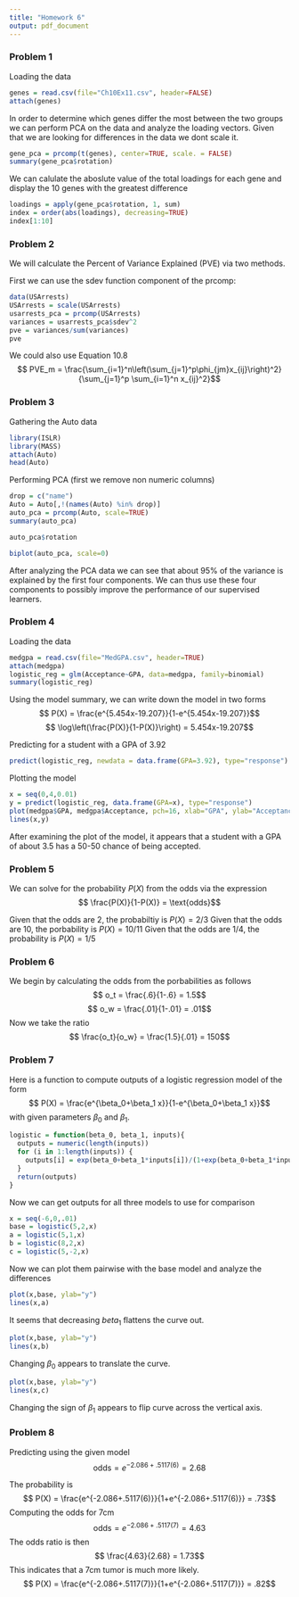 ```yaml
---
title: "Homework 6"
output: pdf_document
---
```


### Problem 1

Loading the data
```r
genes = read.csv(file="Ch10Ex11.csv", header=FALSE)
attach(genes)
```

In order to determine which genes differ the most between the two groups we can perform PCA on the data and analyze the loading vectors. Given that we are looking for differences in the data we dont scale it.
```r
gene_pca = prcomp(t(genes), center=TRUE, scale. = FALSE)
summary(gene_pca$rotation)
```

We can calulate the aboslute value of the total loadings for each gene and display the 10 genes with the greatest difference
```r
loadings = apply(gene_pca$rotation, 1, sum)
index = order(abs(loadings), decreasing=TRUE)
index[1:10]
```

### Problem 2

We will calculate the Percent of Variance Explained (PVE) via two methods.

First we can use the sdev function component of the prcomp:
```r
data(USArrests)
USArrests = scale(USArrests)
usarrests_pca = prcomp(USArrests)
variances = usarrests_pca$sdev^2
pve = variances/sum(variances)
pve
```

We could also use Equation 10.8
$$ PVE_m = \frac{\sum_{i=1}^n\left(\sum_{j=1}^p\phi_{jm}x_{ij}\right)^2}{\sum_{j=1}^p \sum_{i=1}^n x_{ij}^2}$$

### Problem 3

Gathering the Auto data
```r
library(ISLR)
library(MASS)
attach(Auto)
head(Auto)
```

Performing PCA (first we remove non numeric columns)
```r
drop = c("name")
Auto = Auto[,!(names(Auto) %in% drop)]
auto_pca = prcomp(Auto, scale=TRUE)
summary(auto_pca)
```

```r
auto_pca$rotation
```

```r
biplot(auto_pca, scale=0)
```

After analyzing the PCA data we can see that about 95% of the variance is explained by the first four components. We can thus use these four components to possibly improve the performance of our supervised learners. 

### Problem 4

Loading the data
```r
medgpa = read.csv(file="MedGPA.csv", header=TRUE)
attach(medgpa)
logistic_reg = glm(Acceptance~GPA, data=medgpa, family=binomial)
summary(logistic_reg)
```

Using the model summary, we can write down the model in two forms
$$ P(X) = \frac{e^{5.454x-19.207}}{1-e^{5.454x-19.207}}$$
$$ \log\left(\frac{P(X)}{1-P(X)}\right) = 5.454x-19.207$$

Predicting for a student with a GPA of 3.92
```r
predict(logistic_reg, newdata = data.frame(GPA=3.92), type="response")
```

Plotting the model
```r
x = seq(0,4,0.01)
y = predict(logistic_reg, data.frame(GPA=x), type="response")
plot(medgpa$GPA, medgpa$Acceptance, pch=16, xlab="GPA", ylab="Acceptance")
lines(x,y)
```

After examining the plot of the model, it appears that a student with a GPA of about 3.5 has a 50-50 chance of being accepted.

### Problem 5

We can solve for the probability $P(X)$ from the odds via the expression
$$ \frac{P(X)}{1-P(X)} = \text{odds}$$

Given that the odds are 2, the probabiltiy is $P(X) = 2/3$
Given that the odds are 10, the porbability is $P(X) = 10/11$
Given that the odds are 1/4, the probability is $P(X) = 1/5$

### Problem 6

We begin by calculating the odds from the porbabilities as follows
$$ o_t = \frac{.6}{1-.6} = 1.5$$
$$ o_w = \frac{.01}{1-.01} = .01$$
Now we take the ratio
$$ \frac{o_t}{o_w} = \frac{1.5}{.01} = 150$$

### Problem 7

Here is a function to compute outputs of a logistic regression model of the form $$ P(X) = \frac{e^{\beta_0+\beta_1 x}}{1-e^{\beta_0+\beta_1 x}}$$ with given parameters $\beta_0$ and $\beta_1$. 
```r
logistic = function(beta_0, beta_1, inputs){
  outputs = numeric(length(inputs))
  for (i in 1:length(inputs)) {
    outputs[i] = exp(beta_0+beta_1*inputs[i])/(1+exp(beta_0+beta_1*inputs[i]))
  }
  return(outputs)
}
```

Now we can get outputs for all three models to use for comparison
```r
x = seq(-6,0,.01)
base = logistic(5,2,x)
a = logistic(5,1,x)
b = logistic(8,2,x)
c = logistic(5,-2,x)
```

Now we can plot them pairwise with the base model and analyze the differences
```r
plot(x,base, ylab="y")
lines(x,a)
```

It seems that decreasing $beta_1$ flattens the curve out.

```r
plot(x,base, ylab="y")
lines(x,b)
```

Changing $\beta_0$ appears to translate the curve.

```r
plot(x,base, ylab="y")
lines(x,c)
```

Changing the sign of $\beta_1$ appears to flip curve across the vertical axis.

### Problem 8

Predicting using the given model
$$ \text{odds} = e^{-2.086+.5117(6)} = 2.68$$

The probability is
$$ P(X) = \frac{e^{-2.086+.5117(6)}}{1+e^{-2.086+.5117(6)}} = .73$$
Computing the odds for 7cm
$$ \text{odds} = e^{-2.086+.5117(7)} = 4.63$$
The odds ratio is then
$$ \frac{4.63}{2.68} = 1.73$$
This indicates that a 7cm tumor is much more likely.
$$  P(X) = \frac{e^{-2.086+.5117(7)}}{1+e^{-2.086+.5117(7)}} = .82$$